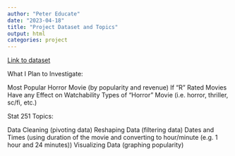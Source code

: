 ```yaml
---
author: "Peter Educate"
date: "2023-04-18"
title: "Project Dataset and Topics"
output: html
categories: project
---
```


[Link to dataset]("https://raw.githubusercontent.com/rfordatascience/tidytuesday/master/data/2022/2022-11-01/horror_movies.csv")

What I Plan to Investigate:

Most Popular Horror Movie (by popularity and revenue)
If "R" Rated Movies Have any Effect on Watchability 
Types of "Horror" Movie (i.e. horror, thriller, sc/fi, etc.)

Stat 251 Topics:

Data Cleaning (pivoting data)
Reshaping Data (filtering data)
Dates and Times (using duration of the movie and converting to hour/minute (e.g. 1 hour and 24 minutes))
Visualizing Data (graphing popularity)

